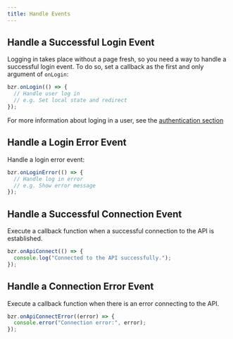 ```yaml
---
title: Handle Events
---
```


## Handle a Successful Login Event

Logging in takes place without a page fresh, so you need a way to handle a successful login event. To do so, set a callback as the first and only argument of `onLogin`:

```js
bzr.onLogin(() => {
  // Handle user log in
  // e.g. Set local state and redirect
});
```

For more information about loging in a user, see the [authentication section](/docs/features/auth) 

## Handle a Login Error Event

Handle a login error event:

```js
bzr.onLoginError(() => {
  // Handle log in error
  // e.g. Show error message
});
```



## Handle a Successful Connection Event

Execute a callback function when a successful connection to the API is established.

```js
bzr.onApiConnect(() => {
  console.log("Connected to the API successfully.");
});
```

## Handle a Connection Error Event

Execute a callback function when there is an error connecting to the API.

```js
bzr.onApiConnectError((error) => {
  console.error("Connection error:", error);
});
```

